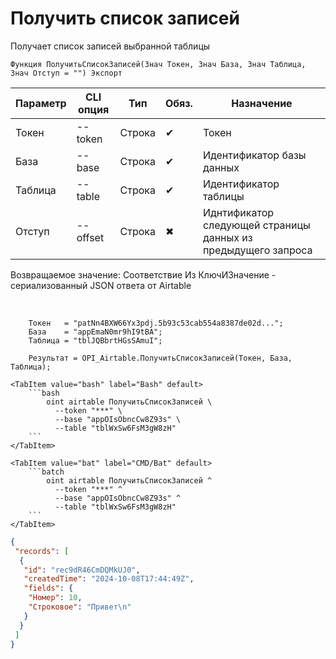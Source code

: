 ﻿---
sidebar_position: 1
description: Получить список записей и другие функции для работы с Airtable в Открытом пакете интеграций - бесплатной open-source библиотеке интеграций для 1С:Предприятие 8, OneScript и CLI
keywords: [1C, 1С, 1С:Предприятие, 1С:Предприятие 8.3, API, Интеграция, Сервисы, Обмен, OneScript, CLI, Airtable]
---


# Получить список записей
 Получает список записей выбранной таблицы



`Функция ПолучитьСписокЗаписей(Знач Токен, Знач База, Знач Таблица, Знач Отступ = "") Экспорт`

  | Параметр | CLI опция | Тип | Обяз. | Назначение |
  |-|-|-|-|-|
  | Токен | --token | Строка | &#x2714; | Токен |
  | База | --base | Строка | &#x2714; | Идентификатор базы данных |
  | Таблица | --table | Строка | &#x2714; | Идентификатор таблицы |
  | Отступ | --offset | Строка | &#x2716; | Иднтификатор следующей страницы данных из предыдущего запроса |

  
  Возвращаемое значение:   Соответствие Из КлючИЗначение - сериализованный JSON ответа от Airtable

<br/>




```bsl title="Пример использования для 1С:Предприятие/OneScript"
    Токен   = "patNn4BXW66Yx3pdj.5b93c53cab554a8387de02d...";
    База    = "appEmaN0mr9hI9tBA";
    Таблица = "tblJQBbrtHGsSAmuI";

    Результат = OPI_Airtable.ПолучитьСписокЗаписей(Токен, База, Таблица);
```
    

 <Tabs>
  
    <TabItem value="bash" label="Bash" default>
        ```bash
            oint airtable ПолучитьСписокЗаписей \
              --token "***" \
              --base "appOIsObncCw8Z93s" \
              --table "tblWxSw6FsM3gW8zH"
        ```
    </TabItem>
  
    <TabItem value="bat" label="CMD/Bat" default>
        ```batch
            oint airtable ПолучитьСписокЗаписей ^
              --token "***" ^
              --base "appOIsObncCw8Z93s" ^
              --table "tblWxSw6FsM3gW8zH"
        ```
    </TabItem>
</Tabs>


```json title="Результат"
{
 "records": [
  {
   "id": "rec9dR46CmDQMkUJ0",
   "createdTime": "2024-10-08T17:44:49Z",
   "fields": {
    "Номер": 10,
    "Строковое": "Привет\n"
   }
  }
 ]
}
```
